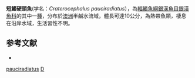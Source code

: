 {{Speciesbox 
| status = NE
| status_system = IUCN3.1
| taxon = Craterocephalus pauciradiatus
| authority =  [[Günther|Günther]], 1861
| synonyms = *''Atherina pauciradiata '',Günther, 1861 
}}
'''短鰭硬頭魚'''(学名：''Craterocephalus pauciradiatus''），為[[輻鰭魚綱|輻鰭魚綱]][[銀漢魚目|銀漢魚目]][[銀漢魚科|銀漢魚科]]的其中一[[種|種]]，分布於[[澳洲|澳洲]]半鹹水流域，體長可達10公分，為熱帶魚類，棲息在沿岸水域，生活習性不明。

==参考文献==
*{{FishBase_species|genus=Craterocephalus|species=pauciradiatus|year=2016|month=4}}

{{Taxonbar|from=Q2137974}}

[[Category:硬頭魚屬|pauciradiatus]]
[[Category:_1861年描述的鱼类|D]]


{{魚類小作品}}